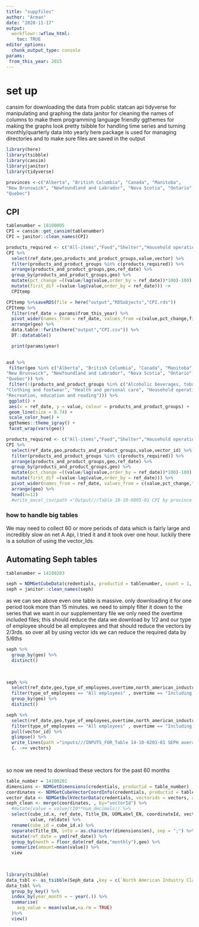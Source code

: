 ```yaml
---
title: "suppfiles"
author: "Arman"
date: "2020-11-17"
output:
  workflowr::wflow_html:
    toc: TRUE
editor_options:
  chunk_output_type: console
params: 
 from_this_year: 2015
---
```


# set up

cansim for downloading the data from public statcan api tidyverse for manipulating and graphing the data janitor for cleaning the names of columns to make them programming language friendly ggthemes for making the graphs look pretty tsibble for handling time series and turning monthly/quarterly data into yearly here package is used for managing directories and to make sure files are saved in the output

```r
library(here)
library(tsibble)
library(cansim)
library(janitor)
library(tidyverse)

provinces <-c("Alberta", "British Columbia", "Canada", "Manitoba", 
"New Brunswick", "Newfoundland and Labrador", "Nova Scotia", "Ontario", "Prince Edward Island", 
"Quebec")

```

## CPI

```r

tablenumber = 18100005
CPI = cansim::get_cansim(tablenumber)
CPI = janitor::clean_names(CPI)
```

```r
products_required <- c("All-items","Food","Shelter","Household operations, furnishings and equipment", "Clothing and footwear","Transportation","Health and personal care","Recreation, education and reading","Alcoholic beverages, tobacco products and recreational cannabis","Goods","Services")
CPI %>% 
  select(ref_date,geo,products_and_product_groups,value,vector) %>% 
  filter(products_and_product_groups %in% c(products_required)) %>% 
  arrange(products_and_product_groups,geo,ref_date) %>% 
  group_by(products_and_product_groups,geo) %>%
  mutate(pct_change =((value/lag(value,order_by = ref_date))*100)-100) %>% 
  mutate(first_dif =(value-lag(value,order_by = ref_date))) ->
  CPItemp

CPItemp %>%saveRDS(file = here("output","RDSobjects","CPI.rds")) 
CPItemp %>%
  filter(ref_date > params$from_this_year) %>%
  pivot_wider(names_from = ref_date, values_from =c(value,pct_change,first_dif))%>%
  arrange(geo) %>% 
  data.table::fwrite(here("output","CPI.csv")) %>%
  DT::datatable()

  print(params$year)
  
```

```r
asd %>%
 filter(geo %in% c("Alberta", "British Columbia", "Canada", "Manitoba", 
"New Brunswick", "Newfoundland and Labrador", "Nova Scotia", "Ontario", "Prince Edward Island", 
"Quebec")) %>%
 filter(!(products_and_product_groups %in% c("Alcoholic beverages, tobacco products and recreational cannabis", 
"Clothing and footwear", "Health and personal care", "Household operations, furnishings and equipment", 
"Recreation, education and reading"))) %>%
 ggplot() +
 aes(x = ref_date, y = value, colour = products_and_product_groups) +
 geom_line(size = 0.74) +
 scale_color_hue() +
 ggthemes::theme_igray() +
 facet_wrap(vars(geo))
```

```r
products_required <- c("All-items","Food","Shelter","Household operations, furnishings and equipment", "Clothing and footwear","Transportation","Health and personal care","Recreation, education and reading","Alcoholic beverages, tobacco products and recreational cannabis","Goods","Services")
CPI %>% 
  select(ref_date,geo,products_and_product_groups,value,vector_id) %>% 
  filter(products_and_product_groups %in% c(products_required)) %>%
  arrange(products_and_product_groups,geo,ref_date) %>%
  group_by(products_and_product_groups,geo) %>%
  mutate(pct_change =((value/lag(value,order_by = ref_date))*100)-100) %>% 
  mutate(first_dif =(value-lag(value,order_by = ref_date))) %>%
  pivot_wider(names_from = ref_date, values_from = c(value,pct_change,first_dif)) %>% 
  arrange(geo) %>% 
  head(n=12) 
  #write_excel_csv(path ="Output///Table 18-10-0005-01 CPI by province product groups.csv")


```

### how to handle big tables

We may need to collect 60 or more periods of data which is fairly large and incredibly slow on net A Api, I tried it and it took over one hour. luckily there is a solution of using the vector\_Ids.

## Automating Seph tables

```r

tablenumber = 14100203

seph = NDMGetCubeData(credentials, productid = tablenumber, count = 1, version = 0, French = FALSE)
seph = janitor::clean_names(seph)
```

as we can see above even one table is massive. only downloading it for one period took more than 15 minutes. we need to simply filter it down to the series that we want in our supplementary file we only need the overtime included files; this should reduce the data we download by 1/2 and our type of employee should be all employees and that should reduce the vectors by 2/3rds. so over all by using vector ids we can reduce the required data by 5/6ths

```r
seph %>% 
  group_by(geo) %>% 
  distinct()
    
  
```

```r
seph %>%
  select(ref_date,geo,type_of_employees,overtime,north_american_industry_classification_system_naics,vector_id,value) %>% 
  filter(type_of_employees == "All employees" , overtime == "Including overtime") %>%
  group_by(geo) %>% 
  distinct() 
```

```r
seph %>%
  select(ref_date,geo,type_of_employees,overtime,north_american_industry_classification_system_naics,vector_id,value) %>% 
  filter(type_of_employees == "All employees" , overtime == "Including overtime") %>%
  pull(vector_id) %>% 
  glimpse() %>% 
  write_lines(path ="inputs///INPUTS_FOR_Table 14-10-0203-01 SEPH average weekly earnings by all industry all prov and canada.csv") %>%
  {. ->> vectors}

  
```

so now we need to download these vectors for the past 60 months

```r
table_number = 14100201
dimensions <- NDMGetDimensions(credentials, productid = table_number)
coordinates <- NDMGetCubeVectorCoordInfo(credentials, productid = table_number)
vector_data <- NDMGetBulkVectorData(credentials, vectorids = vectors, count = 6)
seph_clean <- merge(coordinates, , by="vectorId") %>%
  #mutate(value = value/(10**num_decimals)) %>%
  select(cube_id.x, ref_date, Title_EN, UOMLabel_EN, coordinateId, vectorId, 
         value, reldate) %>%
  rename(cube_id = cube_id.x) %>%
  separate(Title_EN, into = as.character(dimensions$en), sep = ";") %>%
  mutate(ref_date = ymd(ref_date)) %>%
  group_by(month = floor_date(ref_date,"monthly"),geo) %>%
  summarize(amount=mean(value)) %>%
  view
  
  
```

```r
library(tsibble)
data_tsbl <- as_tsibble(Seph_data ,key = c(`North American Industry Classification System (NAICS)`,geo))
data_tsbl %>%
  group_by_key() %>%
  index_by(year_month = ~ year(.)) %>%
  summarise(
    avg_value = mean(value,na.rm = TRUE)
  )%>%
  view()
```
